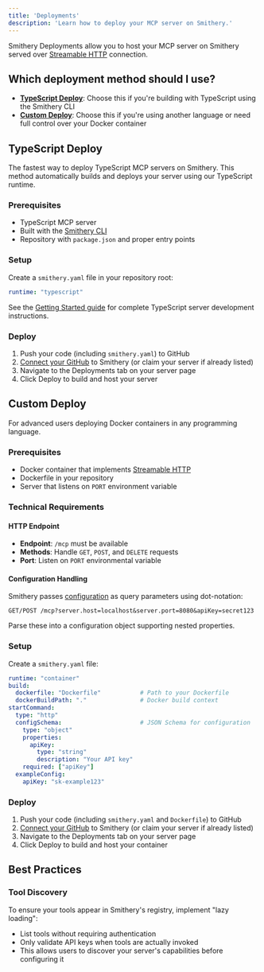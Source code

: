 ```yaml
---
title: 'Deployments'
description: 'Learn how to deploy your MCP server on Smithery.'
---
```


Smithery Deployments allow you to host your MCP server on Smithery served over [Streamable HTTP](https://modelcontextprotocol.io/specification/2025-03-26/basic/transports#streamable-http) connection.

## Which deployment method should I use?

- **[TypeScript Deploy](#typescript-deploy)**: Choose this if you're building with TypeScript using the Smithery CLI
- **[Custom Deploy](#custom-deploy)**: Choose this if you're using another language or need full control over your Docker container

## TypeScript Deploy

The fastest way to deploy TypeScript MCP servers on Smithery. This method automatically builds and deploys your server using our TypeScript runtime.

### Prerequisites

- TypeScript MCP server
- Built with the [Smithery CLI](https://github.com/smithery-ai/cli)
- Repository with `package.json` and proper entry points

### Setup

Create a `smithery.yaml` file in your repository root:

```yaml
runtime: "typescript"
```

See the [Getting Started guide](/build/getting-started) for complete TypeScript server development instructions.

### Deploy

1. Push your code (including `smithery.yaml`) to GitHub
2. [Connect your GitHub](/new) to Smithery (or claim your server if already listed)
3. Navigate to the Deployments tab on your server page
4. Click Deploy to build and host your server

## Custom Deploy

For advanced users deploying Docker containers in any programming language.

### Prerequisites

- Docker container that implements [Streamable HTTP](https://modelcontextprotocol.io/specification/2025-03-26/basic/transports#streamable-http)
- Dockerfile in your repository
- Server that listens on `PORT` environment variable

### Technical Requirements

#### HTTP Endpoint
- **Endpoint**: `/mcp` must be available
- **Methods**: Handle `GET`, `POST`, and `DELETE` requests
- **Port**: Listen on `PORT` environmental variable

#### Configuration Handling
Smithery passes [configuration](/build/session-config) as query parameters using dot-notation:

```
GET/POST /mcp?server.host=localhost&server.port=8080&apiKey=secret123
```

Parse these into a configuration object supporting nested properties.

### Setup

Create a `smithery.yaml` file:

```yaml
runtime: "container"
build:
  dockerfile: "Dockerfile"           # Path to your Dockerfile
  dockerBuildPath: "."               # Docker build context
startCommand:
  type: "http"
  configSchema:                      # JSON Schema for configuration
    type: "object"
    properties:
      apiKey:
        type: "string"
        description: "Your API key"
    required: ["apiKey"]
  exampleConfig:
    apiKey: "sk-example123"
```

### Deploy

1. Push your code (including `smithery.yaml` and `Dockerfile`) to GitHub
2. [Connect your GitHub](/new) to Smithery (or claim your server if already listed)
3. Navigate to the Deployments tab on your server page
4. Click Deploy to build and host your container

## Best Practices

### Tool Discovery
To ensure your tools appear in Smithery's registry, implement "lazy loading":
- List tools without requiring authentication
- Only validate API keys when tools are actually invoked
- This allows users to discover your server's capabilities before configuring it
